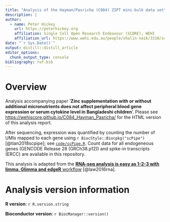 ```yaml
---
title: "Analysis of the Hayman/Pasricha (C084) ZIPT mini-bulk data set"
description: |
author:
  - name: Peter Hickey 
    url: https://peterhickey.org
    affiliation: Single Cell Open Research Endeavour (SCORE), WEHI
    affiliation_url: https://www.wehi.edu.au/people/shalin-naik/3310/score
date: "`r Sys.Date()`"
output: distill::distill_article
editor_options: 
  chunk_output_type: console
bibliography: ref.bib
---
```


# Overview

Analysis accompanying paper '**Zinc supplementation with or without additional micronutrients does not affect peripheral blood gene expression or serum cytokine level in Bangladeshi children**'.
Please see [https://wehiscore.github.io/C084_Hayman_Pasricha/](https://wehiscore.github.io/C084_Hayman_Pasricha/) for the HTML version of this analysis report.

After sequencing, expression was quantified by counting the number of UMIs mapped to each gene using `r BiocStyle::Biocpkg("scPipe")`[@tian2018scpipe]; see [`code/scPipe.R`](../code/scPipe.R).
Count data for all endogeneous genes (GENCODE Release 28 (GRCh38.p12)) and spike-in transcripts (ERCC) are available in this repository.

This analysis is adapted from the [**RNA-seq analysis is easy as 1-2-3 with limma, Glimma and edgeR** workflow](https://bioconductor.org/packages/RNAseq123/) [@law2016rna].

# Analysis version information  {.appendix}

**R version**: `r R.version.string`

**Bioconductor version**: `r BiocManager::version()`
